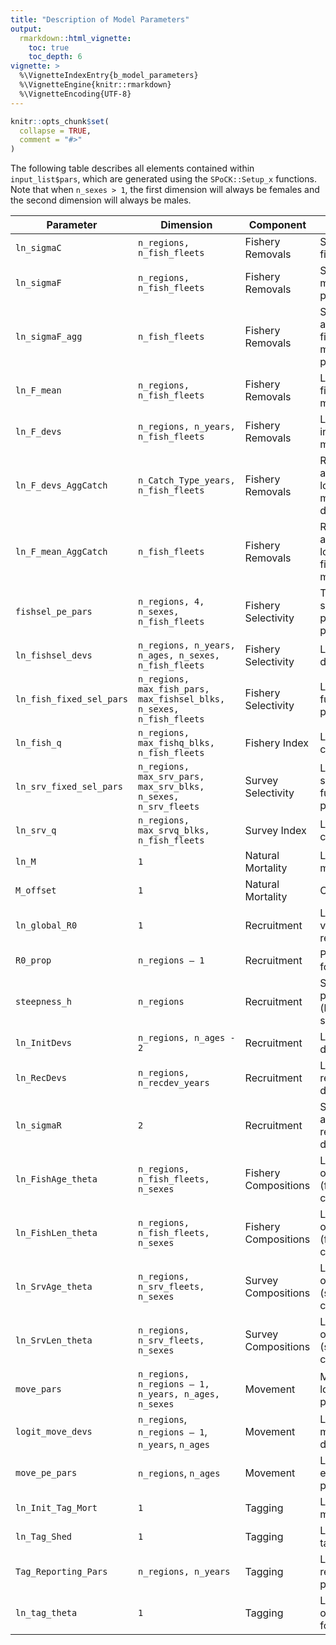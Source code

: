 ```yaml
---
title: "Description of Model Parameters"
output:
  rmarkdown::html_vignette:
    toc: true
    toc_depth: 6
vignette: >
  %\VignetteIndexEntry{b_model_parameters}
  %\VignetteEngine{knitr::rmarkdown}
  %\VignetteEncoding{UTF-8}
---
```


```r
knitr::opts_chunk$set(
  collapse = TRUE,
  comment = "#>"
)
```

The following table describes all elements contained within `input_list$pars`, which are generated using the `SPoCK::Setup_x` functions. Note that when `n_sexes > 1`, the first dimension will always be females and the second dimension will always be males.

| Parameter               | Dimension                                            | Component             | Description                                                              |
|-------------------------|------------------------------------------------------|------------------------|-------------------------------------------------------------------------|
| `ln_sigmaC`             | `n_regions, n_fish_fleets`                           | Fishery Removals       | SD for catch fit                                                        |
| `ln_sigmaF`             | `n_regions, n_fish_fleets`                           | Fishery Removals       | SD for fishing mortality process error                                  |
| `ln_sigmaF_agg`         | `n_fish_fleets`                                      | Fishery Removals       | SD for aggregated fishing mortality process error                       |
| `ln_F_mean`             | `n_regions, n_fish_fleets`                           | Fishery Removals       | Log mean fishing mortality                                              |
| `ln_F_devs`             | `n_regions, n_years, n_fish_fleets`                  | Fishery Removals       | Log deviations in fishing mortality                                     |
| `ln_F_devs_AggCatch`    | `n_Catch_Type_years, n_fish_fleets`                  | Fishery Removals       | Region-aggregated log fishing mortality deviations                      |
| `ln_F_mean_AggCatch`    | `n_fish_fleets`                                      | Fishery Removals       | Region-aggregated log mean fishing mortality                            |
| `fishsel_pe_pars`       | `n_regions, 4, n_sexes, n_fish_fleets`               | Fishery Selectivity    | Time-varying selectivity process error parameters                       |
| `ln_fishsel_devs`       | `n_regions, n_years, n_ages, n_sexes, n_fish_fleets` | Fishery Selectivity    | Log selectivity deviations                                              |
| `ln_fish_fixed_sel_pars`| `n_regions, max_fish_pars, max_fishsel_blks, n_sexes, n_fish_fleets` | Fishery Selectivity | Log selectivity function parameters                        |
| `ln_fish_q`             | `n_regions, max_fishq_blks, n_fish_fleets`           | Fishery Index          | Log fishery catchability                                                |
| `ln_srv_fixed_sel_pars` | `n_regions, max_srv_pars, max_srv_blks, n_sexes, n_srv_fleets` | Survey Selectivity   | Log survey selectivity function parameters                      |
| `ln_srv_q`              | `n_regions, max_srvq_blks, n_fish_fleets`            | Survey Index           | Log survey catchability                                                 |
| `ln_M`                  | `1`                                                  | Natural Mortality      | Log natural mortality                                                   |
| `M_offset`              | `1`                                                  | Natural Mortality      | Offset for M                                                            |
| `ln_global_R0`          | `1`                                                  | Recruitment            | Log virgin/mean recruitment                                             |
| `R0_prop`               | `n_regions – 1`                                      | Recruitment            | Proportions for R0                                                      |
| `steepness_h`           | `n_regions`                                          | Recruitment            | Steepness parameters (bounded logit space)                              |
| `ln_InitDevs`           | `n_regions, n_ages - 2`                              | Recruitment            | Log initial age deviations                                              |
| `ln_RecDevs`            | `n_regions, n_recdev_years`                          | Recruitment            | Log recruitment deviations                                              |
| `ln_sigmaR`             | `2`                                                  | Recruitment            | SD for initial and recruitment deviations                               |
| `ln_FishAge_theta`      | `n_regions, n_fish_fleets, n_sexes`                  | Fishery Compositions   | Log overdispersion (fishery age comp)                                   |
| `ln_FishLen_theta`      | `n_regions, n_fish_fleets, n_sexes`                  | Fishery Compositions   | Log overdispersion (fishery length comp)                                |
| `ln_SrvAge_theta`       | `n_regions, n_srv_fleets, n_sexes`                   | Survey Compositions    | Log overdispersion (survey age comp)                                    |
| `ln_SrvLen_theta`       | `n_regions, n_srv_fleets, n_sexes`                   | Survey Compositions    | Log overdispersion (survey length comp)                                 |
| `move_pars`             | `n_regions, n_regions – 1, n_years, n_ages, n_sexes` | Movement               | Movement logit parameters                                               |
| `logit_move_devs`       | `n_regions`, `n_regions – 1`, `n_years`, `n_ages`    | Movement               | Logit movement deviations                                               |
| `move_pe_pars`          | `n_regions`, `n_ages`                                | Movement               | Log process error parameters                                            |
| `ln_Init_Tag_Mort`      | `1`                                                  | Tagging                | Log tag mortality                                                       |
| `ln_Tag_Shed`           | `1`                                                  | Tagging                | Log chronic tag shedding                                                |
| `Tag_Reporting_Pars`    | `n_regions, n_years`                                 | Tagging                | Logit tag reporting rate parameters                                     |
| `ln_tag_theta`          | `1`                                                  | Tagging                | Log overdispersion for tagging                                          |
